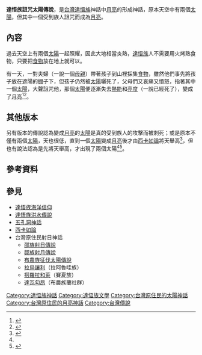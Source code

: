 '''達悟族詛咒太陽傳說'''，是[[台灣|台灣]][[達悟族|達悟族]]神話中[[月亮|月亮]]的形成神話，原本天空中有兩個[[太陽|太陽]]，但其中一個受到族人詛咒而成為[[月亮|月亮]]。

== 內容 ==
過去天空上有兩個[[太陽|太陽]]一起照耀，因此大地相當炎熱，[[達悟族|達悟族]]人不需要用火烤熟食物，只要把[[食物|食物]]放在地上就可以。

有一天，一對夫婦（一說一個[[母親|母親]]）帶著孩子到山裡採集[[食物|食物]]，雖然他們事先將孩子放在遮陽的[[棚|棚]]子下，但孩子仍然被[[太陽|太陽]]曬死了，父母們又哀痛又憤怒，指著其中一個[[太陽|太陽]]，大聲詛咒他，那個[[太陽|太陽]]便逐漸失去[[熱能|熱能]]和[[亮度|亮度]]（一說已經死了），變成了[[月亮|月亮]]<ref name="達悟族神話與傳說">{{cite web|author=達西烏拉彎‧畢馬|title=達悟族神話與傳說|url=https://www.books.com.tw/products/0010232852|publisher=晨星|isbn=9574554791|accessdate=2003-09-01}}</ref><ref name="從前從前">{{cite web |url=https://insight.ipcf.org.tw/article/25|title=從前從前，我們也曾射下好多太陽|accessdate=2018-09-28}}</ref>。

== 其他版本 ==
另有版本的傳說認為變成[[月亮|月亮]]的[[太陽|太陽]]是真的受到族人的攻擊而被刺死；或是原本不僅有兩個[[太陽|太陽]]，天也很低，直到一個[[太陽|太陽]]變成[[月亮|月亮]]後才由[[西卡如論|西卡如論]]將天舉高<ref name="原語による台灣高砂族傳說集">{{cite book |last= |first= |date=1935|title=原語による台灣高砂族傳說集|work=|url=http://www.smcbook.com.tw/smc/index.php?route=product/product&product_id=200|location= |publisher=南天書局|page= |isbn=9789576383045|author=小川尚義、淺井惠倫}}</ref>，但也有說法認為是先將天舉高，才出現了兩個太陽<ref name="達悟族神話與傳說" /><ref name="蘭嶼部落文化藝術">{{cite web|author=劉其偉|title=蘭嶼部落文化藝術|url=https://www.books.com.tw/products/0010193365|publisher=藝術家|isbn=9867957229|accessdate=2002-05-05}}</ref>。

== 參考資料 ==
{{reflist|2}}

== 參見 ==
{{div col|2}}
*[[達悟族海洋信仰|達悟族海洋信仰]]
*[[達悟族洪水傳說|達悟族洪水傳說]]
*[[五孔洞神話|五孔洞神話]]
*[[西卡如論|西卡如論]]
*台灣原住民射日神話
**[[邵族射日傳說|邵族射日傳說]]
**[[鄒族射月傳說|鄒族射月傳說]]
**[[布農族征伐太陽傳說|布農族征伐太陽傳說]]
**[[拉烏讓利|拉烏讓利]]（拉阿魯哇族）
**[[搭羅拉和萊|搭羅拉和萊]]（賽夏族）
**[[達瓦勾昂|達瓦勾昂]]（布農族蘭社群）
{{div col end}}

{{Myth-stub}}
{{達悟族神話}}
[[Category:達悟族神話|Category:達悟族神話]]
[[Category:達悟族文學|Category:達悟族文學]]
[[Category:台灣原住民的太陽神話|Category:台灣原住民的太陽神話]]
[[Category:台灣原住民的月亮神話|Category:台灣原住民的月亮神話]]
[[Category:台灣傳說|Category:台灣傳說]]